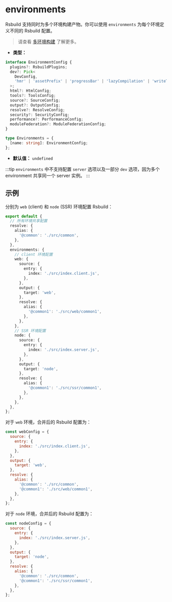# environments

Rsbuild 支持同时为多个环境构建产物。你可以使用 `environments` 为每个环境定义不同的 Rsbuild 配置。

> 请查看 [多环境构建](/guide/advanced/environments) 了解更多。

- **类型：**

```ts
interface EnvironmentConfig {
  plugins?: RsbuildPlugins;
  dev?: Pick<
    DevConfig,
    'hmr' | 'assetPrefix' | 'progressBar' | 'lazyCompilation' | 'writeToDisk'
  >;
  html?: HtmlConfig;
  tools?: ToolsConfig;
  source?: SourceConfig;
  output?: OutputConfig;
  resolve?: ResolveConfig;
  security?: SecurityConfig;
  performance?: PerformanceConfig;
  moduleFederation?: ModuleFederationConfig;
}

type Environments = {
  [name: string]: EnvironmentConfig;
};
```

- **默认值：** `undefined`

:::tip
`environments` 中不支持配置 `server` 选项以及一部分 `dev` 选项，因为多个 environment 共享同一个 server 实例。
:::

## 示例

分别为 `web` (client) 和 `node` (SSR) 环境配置 Rsbuild：

```ts title="rsbuild.config.ts"
export default {
  // 所有环境共享配置
  resolve: {
    alias: {
      '@common': './src/common',
    },
  },
  environments: {
    // client 环境配置
    web: {
      source: {
        entry: {
          index: './src/index.client.js',
        },
      },
      output: {
        target: 'web',
      },
      resolve: {
        alias: {
          '@common1': './src/web/common1',
        },
      },
    },
    // SSR 环境配置
    node: {
      source: {
        entry: {
          index: './src/index.server.js',
        },
      },
      output: {
        target: 'node',
      },
      resolve: {
        alias: {
          '@common1': './src/ssr/common1',
        },
      },
    },
  },
};
```

对于 `web` 环境，合并后的 Rsbuild 配置为：

```js
const webConfig = {
  source: {
    entry: {
      index: './src/index.client.js',
    },
  },
  output: {
    target: 'web',
  },
  resolve: {
    alias: {
      '@common': './src/common',
      '@common1': './src/web/common1',
    },
  },
};
```

对于 `node` 环境，合并后的 Rsbuild 配置为：

```js
const nodeConfig = {
  source: {
    entry: {
      index: './src/index.server.js',
    },
  },
  output: {
    target: 'node',
  },
  resolve: {
    alias: {
      '@common': './src/common',
      '@common1': './src/ssr/common1',
    },
  },
};
```
